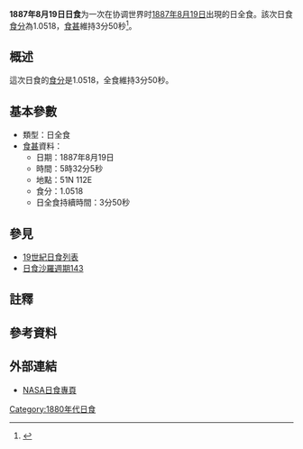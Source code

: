 {{Infobox Solar eclipse
| Year        = 1887
| Month       = 8
| Day         = 19
| Type        = 日全食
| Image       = SE1887Aug19T.png
| Image size  = 200px
| Image intro = 1887年8月19日日全食路徑圖
  <!--   日食資料   -->
| Gamma       = 0.6312
| Mag         = 1.0518
| Saros       = [[日食沙羅週期143|143]]
| Saros total = 
| Saros seq   = 
  <!--     食甚     -->
| Duration    = 3分50秒
| Location    = 
| Coords      = 
| Width       = 221公里
  <!--   開始時間   -->
| Partial     = 
| Start type  = 
| Centre      = 
| Greatest    = 05:32:05
  <!--     倒數     -->
| hour        = 05
| minute      = 32
| second      = 05
| Duration_s  = 
}}
'''1887年8月19日日食'''为一次在协调世界时[[1887年|1887年]][[8月19日|8月19日]]出現的日全食。該次日食[[食分|食分]]為1.0518，[[食甚|食甚]]維持3分50秒<ref name="nasa_catalog_list">{{cite web |url=http://eclipse.gsfc.nasa.gov/SEcat5/SE1801-1900.html |title=Catalog of Solar Eclipses: 1801 to 1900 |language=en |publisher=[[NASA|NASA]] |accessdate=2009-07-26 |archiveurl=https://web.archive.org/web/20150112204733/http://eclipse.gsfc.nasa.gov/SEcat5/SE1801-1900.html |archivedate=2015-01-12 |deadurl=no }}</ref>。

== 概述 ==
這次日食的[[食分|食分]]是1.0518，全食維持3分50秒。

== 基本參數 ==
{{NoteUTC}}
* 類型：日全食
*[[食甚|食甚]]資料：
** 日期：1887年8月19日
** 時間：5時32分5秒 
** 地點：51N 112E
** 食分：1.0518
** 日全食持續時間：3分50秒

== 參見 ==
{{日食主題}}
* [[19世紀日食列表|19世紀日食列表]]
* [[日食沙羅週期143|日食沙羅週期143]]

== 註釋 ==
{{NoteFoot}}

== 參考資料 ==
{{reflist}}

== 外部連結 ==
* [http://eclipse.gsfc.nasa.gov/solar.html NASA日食專頁]{{Wayback|url=http://eclipse.gsfc.nasa.gov/solar.html |date=20190108200537 }}{{en icon}}

{{日食}}

[[Category:1880年代日食|Category:1880年代日食]]


{{Eclipse-stub}}